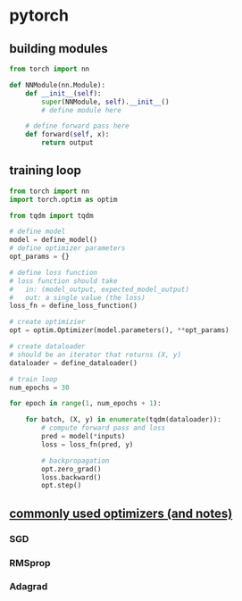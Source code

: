# pytorch

## building modules

```python
from torch import nn

def NNModule(nn.Module):
    def __init__(self):
        super(NNModule, self).__init__()
        # define module here

    # define forward pass here
    def forward(self, x):
        return output
```

## training loop

```python
from torch import nn
import torch.optim as optim

from tqdm import tqdm

# define model
model = define_model()
# define optimizer parameters
opt_params = {}

# define loss function
# loss function should take
#   in: (model_output, expected_model_output)
#   out: a single value (the loss)
loss_fn = define_loss_function()

# create optimizier
opt = optim.Optimizer(model.parameters(), **opt_params)

# create dataloader
# should be an iterator that returns (X, y)
dataloader = define_dataloader()

# train loop
num_epochs = 30

for epoch in range(1, num_epochs + 1):

    for batch, (X, y) in enumerate(tqdm(dataloader)):
        # compute forward pass and loss
        pred = model(*inputs)
        loss = loss_fn(pred, y)

        # backpropagation
        opt.zero_grad()
        loss.backward()
        opt.step()
```

## [commonly used optimizers (and notes)](https://pytorch.org/docs/stable/optim.html)

### SGD

### RMSprop

### Adagrad